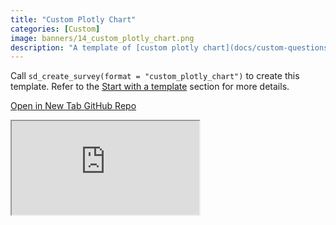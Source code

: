 ```yaml
---
title: "Custom Plotly Chart"
categories: [Custom]
image: banners/14_custom_plotly_chart.png
description: "A template of [custom plotly chart](docs/custom-questions.html#plotly-chart-example) question using `sd_question_custom()`."
---
```


Call `sd_create_survey(format = "custom_plotly_chart")` to create this template. Refer to the [Start with a template](/docs/getting-started.html#start-with-a-template) section for more details.

<div class="button-container">
  <a href="https://surveydown3.shinyapps.io/custom_plotly_chart/" class="template-button" target="_blank">
    <i class="fas fa-external-link-alt"></i> Open in New Tab
  </a>
  <a href="https://github.com/surveydown-dev/templates" class="template-button" target="_blank">
    <i class="fab fa-github"></i> GitHub Repo
  </a>
</div>

<div class="template-iframe-container">
<iframe src="https://surveydown3.shinyapps.io/custom_plotly_chart/" class="template-iframe"></iframe>
</div>